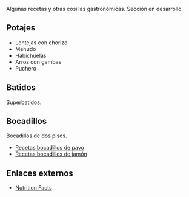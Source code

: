 {{header|1=Cocina}}

Algunas recetas y otras cosillas gastronómicas. Sección en desarrollo.

== Potajes ==

* Lentejas con chorizo
* Menudo
* Habichuelas
* Arroz con gambas
* Puchero

== Batidos ==

Superbatidos.

== Bocadillos ==

Bocadillos de dos pisos.

* [https://cookpad.com/es/buscar/bocadillo%20pavo Recetas bocadillos de pavo]
* [https://cookpad.com/es/buscar/bocadillo%20de%20jam%C3%B3n?event=search.suggestion Recetas bocadillos de jamón]

<!--
Coliflor cocida:
* Trocear la coliflor
* Hervir con agua, sal y ajo
* Cuando esté blanda, apartarla
* Tirar agua
* Machacarla

-->

== Enlaces externos ==

* [https://nutritionfacts.org Nutrition Facts]

{{footer}}
